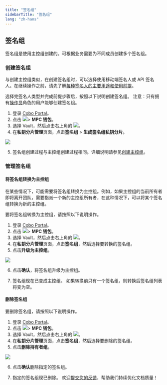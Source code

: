 ```yaml
---
title: "签名组"
sidebarTitle: "签名组"
lang: "zh-hans"
---
```

## 签名组
签名组是使用主控组创建的。可根据业务需要为不同成员创建多个签名组。

### 创建签名组
与创建主控组类似，在创建签名组时，可以选择使用移动端签名人或 API 签名人。在继续操作之前，请先了解[每种签名人的主要用途和使用前提](#signer-type)。

选择完签名人类型并完成前提步骤后，按照以下说明创建签名组。
<Note>注意：只有拥有[操作员](/cn/portal/organization/roles-and-permissions)角色的用户能够创建签名组。</Note>

1. 登录 [Cobo Portal](https://portal.cobo.com/login)。
2. 点击 <img src="/cn/images/mpc-wallet/wallets-icon.svg" className="icon"></img>> **MPC 钱包**。
3. 选择 Vault，然后点击右上角的 <img src="/cn/images/mpc-wallet/manage-key-share-group.svg" className="icon"></img>。
4. 在**私钥分片管理**页面，点击**签名组** > **生成签名组私钥分片**。

<img src="/cn/images/mpc-wallet/create-signing-group.png" className="screenshot_full_screen"/>

5. 签名组创建过程与主控组创建过程相同。详细说明请参见[创建主控组](/cn/portal/mpc-wallets/ocw/create-key-share-groups#on-the-create-main-group-dialog)。

### 管理签名组
#### 将签名组转换为主控组
在某些情况下，可能需要将签名组转换为主控组。例如，如果主控组的当前所有者即将离开团队，需要指派一个新的主控组所有者，在这种情况下，可以将某个签名组转换为新的主控组。

要将签名组转换为主控组，请按照以下说明操作。

1. 登录 [Cobo Portal](https://portal.cobo.com/login)。
2. 点击 <img src="/cn/images/mpc-wallet/wallets-icon.svg" className="icon"></img>> **MPC 钱包**。
3. 选择 Vault，然后点击右上角的 <img src="/cn/images/mpc-wallet/manage-key-share-group.svg" className="icon"></img>。
4. 在**私钥分片管理**页面，点击**签名组**，然后选择要转换的签名组。
5. 点击**升级为主控组**。

<img src="/cn/images/mpc-wallet/upgrade-to-main-group.png" className="screenshot_modal"/>

6. 点击**确认**，将签名组升级为主控组。

7. 签名组现在已变成主控组。
<Note>如果转换前只有一个签名组，则转换后签名组列表将变为空。</Note>

#### 删除签名组
要删除签名组，请按照以下说明操作。

1. 登录 [Cobo Portal](https://portal.cobo.com/login)。
2. 点击 <img src="/cn/images/mpc-wallet/wallets-icon.svg" className="icon"></img>> **MPC 钱包**。
3. 选择 Vault，然后点击右上角的 <img src="/cn/images/mpc-wallet/manage-key-share-group.svg" className="icon"></img>。
4. 在**私钥分片管理**页面，点击**签名组**，然后选择要删除的签名组。
5. 点击**删除持有者组**。
<img src="/cn/images/mpc-wallet/delete-sign-group.png" className="screenshot_modal"/>

6. 点击**确认**删除指定的签名组。

7. 指定的签名组现已删除。
<Tip>欢迎[提交您的反馈](https://forms.zohopublic.com/cobo/form/DocumentFeedbackForm/formperma/QvLOhxJv1_JMsJ-1dleZ8Itb_7rzN-LtgvsDdxosoVI?referrername=manuals)，帮助我们持续优化文档质量！</Tip>